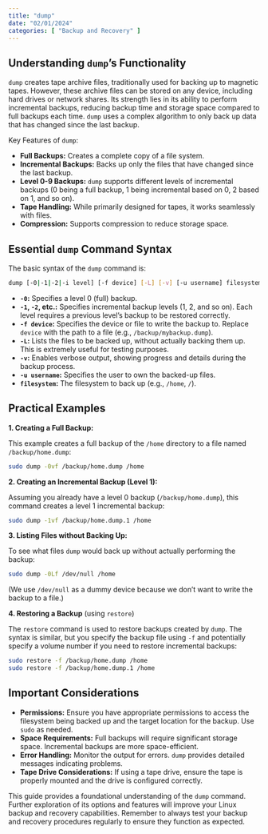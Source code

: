 ```yaml
---
title: "dump"
date: "02/01/2024"
categories: [ "Backup and Recovery" ]
---
```

## Understanding `dump`'s Functionality

`dump` creates tape archive files, traditionally used for backing up to magnetic tapes.  However, these archive files can be stored on any device, including hard drives or network shares. Its strength lies in its ability to perform incremental backups, reducing backup time and storage space compared to full backups each time.  `dump` uses a complex algorithm to only back up data that has changed since the last backup.

Key Features of `dump`:

* **Full Backups:** Creates a complete copy of a file system.
* **Incremental Backups:** Backs up only the files that have changed since the last backup.
* **Level 0-9 Backups:**  `dump` supports different levels of incremental backups (0 being a full backup, 1 being incremental based on 0, 2 based on 1, and so on).
* **Tape Handling:** While primarily designed for tapes, it works seamlessly with files.
* **Compression:**  Supports compression to reduce storage space.


## Essential `dump` Command Syntax

The basic syntax of the `dump` command is:

```bash
dump [-0|-1|-2|-i level] [-f device] [-L] [-v] [-u username] filesystem
```

* **`-0`:** Specifies a level 0 (full) backup.
* **`-1`, `-2`, etc.:** Specifies incremental backup levels (1, 2, and so on).  Each level requires a previous level's backup to be restored correctly.
* **`-f device`:** Specifies the device or file to write the backup to.  Replace `device` with the path to a file (e.g., `/backup/mybackup.dump`).
* **`-L`:** Lists the files to be backed up, without actually backing them up. This is extremely useful for testing purposes.
* **`-v`:** Enables verbose output, showing progress and details during the backup process.
* **`-u username`:** Specifies the user to own the backed-up files.
* **`filesystem`:** The filesystem to back up (e.g., `/home`, `/`).


## Practical Examples

**1. Creating a Full Backup:**

This example creates a full backup of the `/home` directory to a file named `/backup/home.dump`:

```bash
sudo dump -0vf /backup/home.dump /home
```

**2. Creating an Incremental Backup (Level 1):**

Assuming you already have a level 0 backup (`/backup/home.dump`), this command creates a level 1 incremental backup:

```bash
sudo dump -1vf /backup/home.dump.1 /home
```

**3. Listing Files without Backing Up:**

To see what files `dump` would back up without actually performing the backup:

```bash
sudo dump -0Lf /dev/null /home
```
(We use `/dev/null` as a dummy device because we don't want to write the backup to a file.)

**4. Restoring a Backup** (using `restore`)

The `restore` command is used to restore backups created by `dump`.  The syntax is similar, but you specify the backup file using `-f` and potentially specify a volume number if you need to restore incremental backups:

```bash
sudo restore -f /backup/home.dump /home
sudo restore -f /backup/home.dump.1 /home
```


##  Important Considerations


* **Permissions:** Ensure you have appropriate permissions to access the filesystem being backed up and the target location for the backup.  Use `sudo` as needed.
* **Space Requirements:**  Full backups will require significant storage space.  Incremental backups are more space-efficient.
* **Error Handling:** Monitor the output for errors.  `dump` provides detailed messages indicating problems.
* **Tape Drive Considerations:** If using a tape drive, ensure the tape is properly mounted and the drive is configured correctly.


This guide provides a foundational understanding of the `dump` command. Further exploration of its options and features will improve your Linux backup and recovery capabilities. Remember to always test your backup and recovery procedures regularly to ensure they function as expected.

